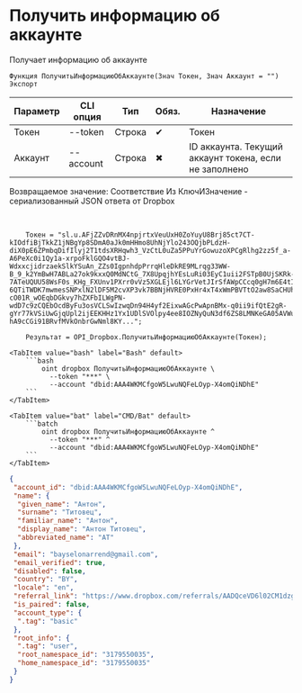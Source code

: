﻿---
sidebar_position: 4
---


# Получить информацию об аккаунте
 Получает информацию об аккаунте



`Функция ПолучитьИнформациюОбАккаунте(Знач Токен, Знач Аккаунт = "") Экспорт`

  | Параметр | CLI опция | Тип | Обяз. | Назначение |
  |-|-|-|-|-|
  | Токен | --token | Строка | &#x2714; | Токен |
  | Аккаунт | --account | Строка | &#x2716; | ID аккаунта. Текущий аккаунт токена, если не заполнено |

  
  Возвращаемое значение:   Соответствие Из КлючИЗначение - сериализованный JSON ответа от Dropbox

<br/>




```bsl title="Пример использования для 1С:Предприятие/OneScript"
    Токен = "sl.u.AFjZZvDRnMX4npjrtxVeuUxH0ZoYuyU8Brj85ct7CT-kIOdfiBjTkkZ1jNBgYp8SDmA0aJk0mHHmo8UhNjYlo243OQjbPLdzH-diX0pE6ZPmbqDifIlyj2T1tdsXRHqwh3_VzCtL0uZa5PPuYrGowuzoXPCgRlhg2zz5f_a-A6PeXc0i1Qy1a-xrpoFklGQO4vtBJ-WdxxcjidrzaekSlkYSuAn_ZZs0IgpnhdpPrrqHleDkRE9MLrqg33WW-B_9_k2YmBwH7ABLa27ok9kxxQ0MdNCtG_7X8UpqjhYEsLuRi03EyC1uii2FSTpB0UjSKRk-7ATeUQUU58WsF0s_KHg_FXUnv1PXrr0vVz5XGLEjl6LYGrVetJIrSfAWpCCcq0gH7m6E4tIqbB8Zq8zY5-6QTiTWDK7mwmesSNPxlN2lDF5M2cvXP3vk7BBNjHVRE0PxHr4xT4xWmPBVTtO2aw8SaCHUhIU106KfANFQT0fDJ-cO01R_wOEqbDGkvy7hZXFbILWgPN-wdD7c9zCQEbOcdByFu3osVCLSwIzwqDn94H4yf2EixwAGcPwApnBMx-q0ii9ifQtE2gR-gYr77kVSiUwGjqUpl2ijEEKHHz1Yx1UDlSVOlpy4ee8IOZNyQuN3df6ZS8LMNKeGA05AVWumlthRVa8S0ah45gzYnTRX5lHplPwbWTPDL1TPOWU2dU-hA9cCGi91BRvfMVkOnbrGwNml8KY...";

    Результат = OPI_Dropbox.ПолучитьИнформациюОбАккаунте(Токен);
```
    

 <Tabs>
  
    <TabItem value="bash" label="Bash" default>
        ```bash
            oint dropbox ПолучитьИнформациюОбАккаунте \
              --token "***" \
              --account "dbid:AAA4WKMCfgoW5LwuNQFeLOyp-X4omQiNDhE"
        ```
    </TabItem>
  
    <TabItem value="bat" label="CMD/Bat" default>
        ```batch
            oint dropbox ПолучитьИнформациюОбАккаунте ^
              --token "***" ^
              --account "dbid:AAA4WKMCfgoW5LwuNQFeLOyp-X4omQiNDhE"
        ```
    </TabItem>
</Tabs>


```json title="Результат"
{
 "account_id": "dbid:AAA4WKMCfgoW5LwuNQFeLOyp-X4omQiNDhE",
 "name": {
  "given_name": "Антон",
  "surname": "Титовец",
  "familiar_name": "Антон",
  "display_name": "Антон Титовец",
  "abbreviated_name": "АТ"
 },
 "email": "bayselonarrend@gmail.com",
 "email_verified": true,
 "disabled": false,
 "country": "BY",
 "locale": "en",
 "referral_link": "https://www.dropbox.com/referrals/AADQceVD6l02CM1dzgLM7s_o8gdaPXKc7oM?src=app9-2724483",
 "is_paired": false,
 "account_type": {
  ".tag": "basic"
 },
 "root_info": {
  ".tag": "user",
  "root_namespace_id": "3179550035",
  "home_namespace_id": "3179550035"
 }
}
```
